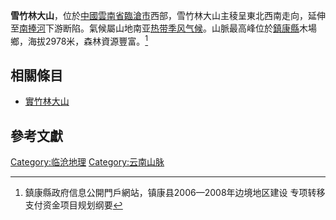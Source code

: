 '''雪竹林大山'''，位於[[中國|中國]][[雲南省|雲南省]][[臨滄市|臨滄市]]西部，雪竹林大山主稜呈東北西南走向，延伸至[[南捧河|南捧河]]下游断陷。氣候屬山地南亚[[热带季风气候|热带季风气候]]。山脈最高峰位於[[鎮康縣|鎮康縣]]木場鄉，海拔2978米，森林資源豐富。<ref>鎮康縣政府信息公開門戶網站，镇康县2006—2008年边境地区建设 专项转移支付资金项目规划纲要</ref>

==相關條目==
*[[實竹林大山|實竹林大山]]

==參考文獻==
{{reflist}}

{{PRChina-geo-stub}}

[[Category:临沧地理|Category:临沧地理]]
[[Category:云南山脉|Category:云南山脉]]